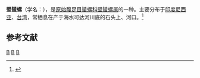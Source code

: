 {{Speciesbox
| taxon = Septaria porcellana
| binomial_authority = ([[Linnaeus|Linnaeus]], 1758)
| image = Septaria porcellana 01.jpg
}}
'''壁蜑螺'''（学名：''{{lang|la|Septaria porcellana}}''），是[[原始腹足目|原始腹足目]][[蜑螺科|蜑螺科]][[壁蜑螺属|壁蜑螺属]]的一种。主要分布于[[印度尼西亚|印度尼西亚]]、[[台湾|台湾]]，常栖息在产于海水可达河川底的石头上、河口。<ref>{{cite web|url=http://shell.sinica.edu.tw/chinese/shellbase_detail.php?science_no=226|title=国际贝库：壁蜑螺|publisher=台湾贝类资料库|accessdate=2009-08-11|archive-date=2020-11-16|archive-url=https://web.archive.org/web/20201116161818/https://shell.sinica.edu.tw/chinese/shellbase_detail.php?science_no=226|dead-url=no}}</ref>

== 参考文献 ==
{{reflist}}
{{Taxonbar|from=Q10931451}}

[[Category:壁蜑螺属|B]]
[[Category:_卡尔·林奈命名的生物分类|B]]
[[Category:_1758年描述的动物|B]]